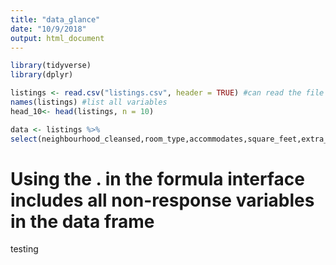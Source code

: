 ```yaml
---
title: "data_glance"
date: "10/9/2018"
output: html_document
---
```


```r
library(tidyverse)
library(dplyr)
```

```r
listings <- read.csv("listings.csv", header = TRUE) #can read the file directly only if it is in the same folder
names(listings) #list all variables
head_10<- head(listings, n = 10)
```

```r
data <- listings %>%
select(neighbourhood_cleansed,room_type,accommodates,square_feet,extra_people,minimum_nights,instant_bookable, amenities, price)
```

# Using the . in the formula interface includes all non-response variables in the data frame

testing